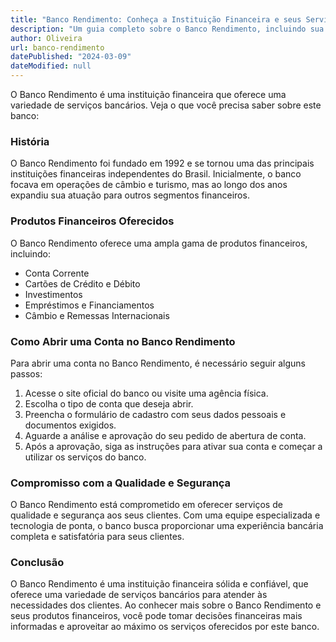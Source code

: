 ```yaml
---
title: "Banco Rendimento: Conheça a Instituição Financeira e seus Serviços"
description: "Um guia completo sobre o Banco Rendimento, incluindo sua história, produtos financeiros oferecidos e como abrir uma conta neste banco."
author: Oliveira
url: banco-rendimento
datePublished: "2024-03-09"
dateModified: null
---
```


O Banco Rendimento é uma instituição financeira que oferece uma variedade de serviços bancários. Veja o que você precisa saber sobre este banco:

### História

O Banco Rendimento foi fundado em 1992 e se tornou uma das principais instituições financeiras independentes do Brasil. Inicialmente, o banco focava em operações de câmbio e turismo, mas ao longo dos anos expandiu sua atuação para outros segmentos financeiros.

### Produtos Financeiros Oferecidos

O Banco Rendimento oferece uma ampla gama de produtos financeiros, incluindo:

- Conta Corrente
- Cartões de Crédito e Débito
- Investimentos
- Empréstimos e Financiamentos
- Câmbio e Remessas Internacionais

### Como Abrir uma Conta no Banco Rendimento

Para abrir uma conta no Banco Rendimento, é necessário seguir alguns passos:

1. Acesse o site oficial do banco ou visite uma agência física.
2. Escolha o tipo de conta que deseja abrir.
3. Preencha o formulário de cadastro com seus dados pessoais e documentos exigidos.
4. Aguarde a análise e aprovação do seu pedido de abertura de conta.
5. Após a aprovação, siga as instruções para ativar sua conta e começar a utilizar os serviços do banco.

### Compromisso com a Qualidade e Segurança

O Banco Rendimento está comprometido em oferecer serviços de qualidade e segurança aos seus clientes. Com uma equipe especializada e tecnologia de ponta, o banco busca proporcionar uma experiência bancária completa e satisfatória para seus clientes.

### Conclusão

O Banco Rendimento é uma instituição financeira sólida e confiável, que oferece uma variedade de serviços bancários para atender às necessidades dos clientes. Ao conhecer mais sobre o Banco Rendimento e seus produtos financeiros, você pode tomar decisões financeiras mais informadas e aproveitar ao máximo os serviços oferecidos por este banco.
